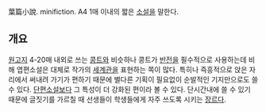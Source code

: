 葉篇小說. minifiction. A4 1매 이내의 짧은 [[소설]]을 말한다.
== 개요 ==
[[원고지]] 4-20매 내외로 쓰는 [[콩트]]와 비슷하나 콩트가 [[반전]]을 필수적으로 사용하는데 비해 엽편소설은 대체로 작가의 [[세계관]]을 표현하는 쪽이 많다. 특히나 즉흥적으로 앉은 자리에서 써내려 가기가 편하기 때문에 별다른 기획이 필요없이 순발적인 기지만으로도 쓸 수 있다. [[단편소설]]보다 그 특성이 더 강화된 편이라 볼 수 있다. 단시간내에 쓸 수 있기 때문에 글짓기를 가르칠 때 선생들이 학생들에게 자주 쓰도록 시키는 [[장르]]다.
